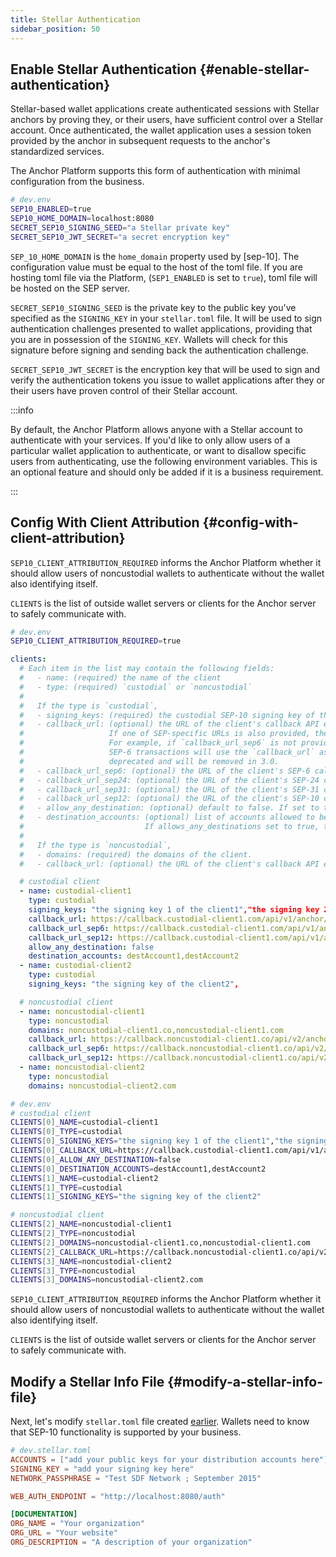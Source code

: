 ```yaml
---
title: Stellar Authentication
sidebar_position: 50
---
```



## Enable Stellar Authentication {#enable-stellar-authentication}

Stellar-based wallet applications create authenticated sessions with Stellar anchors by proving they, or their users, have sufficient control over a Stellar account. Once authenticated, the wallet application uses a session token provided by the anchor in subsequent requests to the anchor's standardized services.

The Anchor Platform supports this form of authentication with minimal configuration from the business.

<CodeExample>

```bash
# dev.env
SEP10_ENABLED=true
SEP10_HOME_DOMAIN=localhost:8080
SECRET_SEP10_SIGNING_SEED="a Stellar private key"
SECRET_SEP10_JWT_SECRET="a secret encryption key"
```

</CodeExample>

`SEP_10_HOME_DOMAIN` is the `home_domain` property used by [sep-10]. The configuration value must be equal to the host of the toml file. If you are hosting toml file via the Platform, (`SEP1_ENABLED` is set to `true`), toml file will be hosted on the SEP server.

`SECRET_SEP10_SIGNING_SEED` is the private key to the public key you've specified as the `SIGNING_KEY` in your `stellar.toml` file. It will be used to sign authentication challenges presented to wallet applications, providing that you are in possession of the `SIGNING_KEY`. Wallets will check for this signature before signing and sending back the authentication challenge.

`SECRET_SEP10_JWT_SECRET` is the encryption key that will be used to sign and verify the authentication tokens you issue to wallet applications after they or their users have proven control of their Stellar account.

:::info

By default, the Anchor Platform allows anyone with a Stellar account to authenticate with your services. If you'd like to only allow users of a particular wallet application to authenticate, or want to disallow specific users from authenticating, use the following environment variables. This is an optional feature and should only be added if it is a business requirement.

:::

## Config With Client Attribution {#config-with-client-attribution}

`SEP10_CLIENT_ATTRIBUTION_REQUIRED` informs the Anchor Platform whether it should allow users of noncustodial wallets to authenticate without the wallet also identifying itself.

`CLIENTS` is the list of outside wallet servers or clients for the Anchor server to safely communicate with.

<CodeExample>

```bash
# dev.env
SEP10_CLIENT_ATTRIBUTION_REQUIRED=true
```

</CodeExample>

<CodeExample>

```yaml
clients:
  # Each item in the list may contain the following fields:
  #   - name: (required) the name of the client
  #   - type: (required) `custodial` or `noncustodial`
  #
  #   If the type is `custodial`,
  #   - signing_keys: (required) the custodial SEP-10 signing key of the client.
  #   - callback_url: (optional) the URL of the client's callback API endpoint.
  #                   If one of SEP-specific URLs is also provided, then this URL will be used as a fallback.
  #                   For example, if `callback_url_sep6` is not provided, but `callback_url_sep24` is,
  #                   SEP-6 transactions will use the `callback_url` as the callback URL. This field is
  #                   deprecated and will be removed in 3.0.
  #   - callback_url_sep6: (optional) the URL of the client's SEP-6 callback API endpoint.
  #   - callback_url_sep24: (optional) the URL of the client's SEP-24 callback API endpoint.
  #   - callback_url_sep31: (optional) the URL of the client's SEP-31 callback API endpoint.
  #   - callback_url_sep12: (optional) the URL of the client's SEP-10 callback API endpoint.
  #   - allow_any_destination: (optional) default to false. If set to true, allows any destination for deposits.
  #   - destination_accounts: (optional) list of accounts allowed to be used for the deposit.
  #                           If allows_any_destinations set to true, this configuration option is ignored.
  #
  #   If the type is `noncustodial`,
  #   - domains: (required) the domains of the client.
  #   - callback_url: (optional) the URL of the client's callback API endpoint

  # custodial client
  - name: custodial-client1
    type: custodial
    signing_keys: "the signing key 1 of the client1","the signing key 2 of the client1"
    callback_url: https://callback.custodial-client1.com/api/v1/anchor/callback
    callback_url_sep6: https://callback.custodial-client1.com/api/v1/anchor/callback/sep6
    callback_url_sep12: https://callback.custodial-client1.com/api/v1/anchor/callback/sep12
    allow_any_destination: false
    destination_accounts: destAccount1,destAccount2
  - name: custodial-client2
    type: custodial
    signing_keys: "the signing key of the client2",

  # noncustodial client
  - name: noncustodial-client1
    type: noncustodial
    domains: noncustodial-client1.co,noncustodial-client1.com
    callback_url: https://callback.noncustodial-client1.co/api/v2/anchor/callback
    callback_url_sep6: https://callback.noncustodial-client1.co/api/v2/anchor/callback/sep6
    callback_url_sep12: https://callback.noncustodial-client1.co/api/v2/anchor/callback/sep12
  - name: noncustodial-client2
    type: noncustodial
    domains: noncustodial-client2.com
```

```bash
# dev.env
# custodial client
CLIENTS[0]_NAME=custodial-client1
CLIENTS[0]_TYPE=custodial
CLIENTS[0]_SIGNING_KEYS="the signing key 1 of the client1","the signing key 2 of the client1"
CLIENTS[0]_CALLBACK_URL=https://callback.custodial-client1.com/api/v1/anchor/callback
CLIENTS[0]_ALLOW_ANY_DESTINATION=false
CLIENTS[0]_DESTINATION_ACCOUNTS=destAccount1,destAccount2
CLIENTS[1]_NAME=custodial-client2
CLIENTS[1]_TYPE=custodial
CLIENTS[1]_SIGNING_KEYS="the signing key of the client2"

# noncustodial client
CLIENTS[2]_NAME=noncustodial-client1
CLIENTS[2]_TYPE=noncustodial
CLIENTS[2]_DOMAINS=noncustodial-client1.co,noncustodial-client1.com
CLIENTS[2]_CALLBACK_URL=https://callback.noncustodial-client1.co/api/v2/anchor/callback
CLIENTS[3]_NAME=noncustodial-client2
CLIENTS[3]_TYPE=noncustodial
CLIENTS[3]_DOMAINS=noncustodial-client2.com
```

</CodeExample>

`SEP10_CLIENT_ATTRIBUTION_REQUIRED` informs the Anchor Platform whether it should allow users of noncustodial wallets to authenticate without the wallet also identifying itself.

`CLIENTS` is the list of outside wallet servers or clients for the Anchor server to safely communicate with.

## Modify a Stellar Info File {#modify-a-stellar-info-file}

Next, let's modify `stellar.toml` file created [earlier][sep1-ap]. Wallets need to know that SEP-10 functionality is supported by your business.

<CodeExample>

```toml
# dev.stellar.toml
ACCOUNTS = ["add your public keys for your distribution accounts here"]
SIGNING_KEY = "add your signing key here"
NETWORK_PASSPHRASE = "Test SDF Network ; September 2015"

WEB_AUTH_ENDPOINT = "http://localhost:8080/auth"

[DOCUMENTATION]
ORG_NAME = "Your organization"
ORG_URL = "Your website"
ORG_DESCRIPTION = "A description of your organization"
```

</CodeExample>

[sep1-ap]: ../sep1/README.mdx
